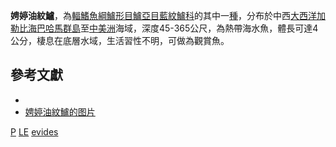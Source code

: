 {{Speciesbox
| genus = Lipogramma
| species = evides
| authority = [[Robins|Robins]] & [[Colin|Colin]], 1979
| status = NE
| status_system = IUCN3.1
}}

'''娉婷油紋鱸'''，為[[輻鰭魚綱|輻鰭魚綱]][[鱸形目|鱸形目]][[鱸亞目|鱸亞目]][[藍紋鱸科|藍紋鱸科]]的其中一[[種|種]]，分布於中西[[大西洋|大西洋]][[加勒比海|加勒比海]][[巴哈馬群島|巴哈馬群島]]至[[中美洲|中美洲]]海域，深度45-365公尺，為熱帶海水魚，體長可達4公分，棲息在底層水域，生活習性不明，可做為觀賞魚。

==參考文獻 ==
*{{FishBase_species|genus=Lipogramma|species=evides|year=2016|month=10}}
* [https://biogeodb.stri.si.edu/caribbean/resources/img/images/species/3570_9615.jpg 娉婷油紋鱸的图片] {{Wayback|url=https://biogeodb.stri.si.edu/caribbean/resources/img/images/species/3570_9615.jpg |date=20210705000522 }}

{{Taxonbar}}

[[Category:1979年描述的鱼类|P]]
[[Category:觀賞魚|LE]]
[[Category:油紋鱸屬|evides]]


{{鱸形目小作品}}